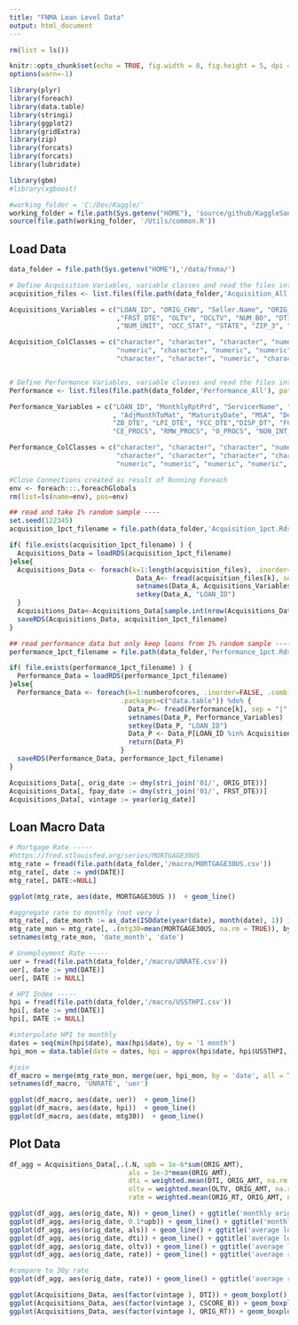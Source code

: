 ```yaml
---
title: "FNMA Loan Level Data"
output: html_document
---
```


```r
rm(list = ls())

knitr::opts_chunk$set(echo = TRUE, fig.width = 8, fig.height = 5, dpi = 240)
options(warn=-1)

library(plyr)
library(foreach)
library(data.table)
library(stringi)
library(ggplot2)
library(gridExtra)
library(zip)
library(forcats)
library(forcats)
library(lubridate)

library(gbm)
#library(xgboost)

#working_folder = 'C:/Dev/Kaggle/'
working_folder = file.path(Sys.getenv("HOME"), 'source/github/KaggleSandbox/')
source(file.path(working_folder, '/Utils/common.R'))

```

## Load Data
```r
data_folder = file.path(Sys.getenv("HOME"),'/data/fnma/')

# Define Acquisition Variables, variable classes and read the files into R
acquisition_files <- list.files(file.path(data_folder,'Acquisition_All'), pattern = glob2rx("*Acquisition*bz2"), full.names=TRUE)

Acquisitions_Variables = c("LOAN_ID", "ORIG_CHN", "Seller.Name", "ORIG_RT", "ORIG_AMT", "ORIG_TRM", "ORIG_DTE"
                           ,"FRST_DTE", "OLTV", "OCLTV", "NUM_BO", "DTI", "CSCORE_B", "FTHB_FLG", "PURPOSE", "PROP_TYP"
                           ,"NUM_UNIT", "OCC_STAT", "STATE", "ZIP_3", "MI_PCT", "ProductType", "CSCORE_C", "MI_TYPE", "RELOCATION_FLG")

Acquisition_ColClasses = c("character", "character", "character", "numeric", "numeric", "integer", "character", "character", "numeric",
                           "numeric", "character", "numeric", "numeric", "character", "character", "character", "character", "character",
                           "character", "character", "numeric", "character", "numeric", "numeric", "character")


# Define Performance Variables, variable classes and read the files into R                                 
Performance <- list.files(file.path(data_folder,'Performance_All'), pattern = glob2rx("Performance*bz2"), full.names=TRUE)

Performance_Variables = c("LOAN_ID", "MonthlyRptPrd", "ServicerName", "LAST_RT", "LAST_UPB", "LoanAge", "MonthsToLegalMat"
                          , "AdjMonthToMat", "MaturityDate", "MSA", "DelqStatus", "MOD_FLAG", "ZeroBalCode", 
                          "ZB_DTE", "LPI_DTE", "FCC_DTE","DISP_DT", "FCC_COST", "PP_COST", "AR_COST", "IE_COST", "TAX_COST", "NS_PROCS",
                          "CE_PROCS", "RMW_PROCS", "O_PROCS", "NON_INT_UPB", "PRIN_FORG_UPB_FHFA", "REPCH_FLAG", "PRIN_FORG_UPB_OTH", "TRANSFER_FLAG")

Performance_ColClasses = c("character", "character", "character", "numeric", "numeric", "numeric", "numeric", "numeric", "character",
                           "character", "character", "character", "character", "character", "character", "character", "character",
                           "numeric", "numeric", "numeric", "numeric", "numeric", "numeric", "numeric", "numeric", "numeric", "numeric", "numeric", "character", "numeric", "character")

#Close Connections created as result of Running Foreach
env <- foreach:::.foreachGlobals
rm(list=ls(name=env), pos=env)

## read and take 1% random sample ---- 
set.seed(122345)
acquisition_1pct_filename = file.path(data_folder,'Acquisition_1pct.Rds')

if( file.exists(acquisition_1pct_filename) ) {
  Acquisitions_Data = loadRDS(acquisition_1pct_filename)
}else{
  Acquisitions_Data <- foreach(k=1:length(acquisition_files), .inorder=FALSE, .combine=rbind, .packages=c("data.table")) %do%   {
                                Data_A<- fread(acquisition_files[k], sep = "|", colClasses=Acquisition_ColClasses, showProgress=FALSE)
                                setnames(Data_A, Acquisitions_Variables)
                                setkey(Data_A, "LOAN_ID")
  }
  Acquisitions_Data<-Acquisitions_Data[sample.int(nrow(Acquisitions_Data), floor(0.01*nrow(Acquisitions_Data)) ), ] # random sample
  saveRDS(Acquisitions_Data, acquisition_1pct_filename)
}

## read performance data but only keep loans from 1% random sample ----
performance_1pct_filename = file.path(data_folder,'Performance_1pct.Rds')

if( file.exists(performance_1pct_filename) ) {
  Performance_Data = loadRDS(performance_1pct_filename)
}else{
  Performance_Data <- foreach(k=1:numberofcores, .inorder=FALSE, .combine=rbind,
                            .packages=c("data.table")) %do% {
                              Data_P<- fread(Performance[k], sep = "|", colClasses=Performance_ColClasses, showProgress=FALSE)
                              setnames(Data_P, Performance_Variables)
                              setkey(Data_P, "LOAN_ID")
                              Data_P <- Data_P[LOAN_ID %in% Acquisitions_Data$LOAN_ID,] # only take data from the 1% sample
                              return(Data_P)
                            }
  saveRDS(Performance_Data, performance_1pct_filename)
}

Acquisitions_Data[, orig_date := dmy(stri_join('01/', ORIG_DTE))]
Acquisitions_Data[, fpay_date := dmy(stri_join('01/', FRST_DTE))]
Acquisitions_Data[, vintage := year(orig_date)]

```

## Loan Macro Data
```r
# Mortgage Rate ----- 
#https://fred.stlouisfed.org/series/MORTGAGE30US
mtg_rate = fread(file.path(data_folder,'/macro/MORTGAGE30US.csv'))
mtg_rate[, date := ymd(DATE)]
mtg_rate[, DATE:=NULL]

ggplot(mtg_rate, aes(date, MORTGAGE30US ))  + geom_line()

#aggregate rate to monthly (not very )
mtg_rate[, date_month := as_date(ISOdate(year(date), month(date), 1)) ]
mtg_rate_mon = mtg_rate[, .(mtg30=mean(MORTGAGE30US, na.rm = TRUE)), by =.(date_month) ]
setnames(mtg_rate_mon, 'date_month', 'date')

# Unemployment Rate -----
uer = fread(file.path(data_folder,'/macro/UNRATE.csv'))
uer[, date := ymd(DATE)]
uer[, DATE := NULL]

# HPI Index -----
hpi = fread(file.path(data_folder,'/macro/USSTHPI.csv'))
hpi[, date := ymd(DATE)]
hpi[, DATE := NULL]

#interpolate HPI to monthly 
dates = seq(min(hpi$date), max(hpi$date), by = '1 month')
hpi_mon = data.table(date = dates, hpi = approx(hpi$date, hpi$USSTHPI, dates)$y)

#join 
df_macro = merge(mtg_rate_mon, merge(uer, hpi_mon, by = 'date', all = TRUE), by = 'date', all = TRUE)
setnames(df_macro, 'UNRATE', 'uer')

ggplot(df_macro, aes(date, uer))  + geom_line()
ggplot(df_macro, aes(date, hpi))  + geom_line()
ggplot(df_macro, aes(date, mtg30))  + geom_line()

```

## Plot Data
```r

df_agg = Acquisitions_Data[,.(.N, upb = 1e-6*sum(ORIG_AMT), 
                              als = 1e-3*mean(ORIG_AMT), 
                              dti = weighted.mean(DTI, ORIG_AMT, na.rm = TRUE),
                              oltv = weighted.mean(OLTV, ORIG_AMT, na.rm = TRUE),
                              rate = weighted.mean(ORIG_RT, ORIG_AMT, na.rm = TRUE)), by =.(orig_date)]

ggplot(df_agg, aes(orig_date, N)) + geom_line() + ggtitle('monthly origination volume (1%), loans') + scale_x_date(date_breaks = "1 year", date_labels = "%Y")
ggplot(df_agg, aes(orig_date, 0.1*upb)) + geom_line() + ggtitle('monthly origination volume, B') + scale_x_date(date_breaks = "1 year", date_labels = "%Y")
ggplot(df_agg, aes(orig_date, als)) + geom_line() + ggtitle('average loan size, k') + scale_x_date(date_breaks = "1 year", date_labels = "%Y")
ggplot(df_agg, aes(orig_date, dti)) + geom_line() + ggtitle('average loan size, k') + scale_x_date(date_breaks = "1 year", date_labels = "%Y")
ggplot(df_agg, aes(orig_date, oltv)) + geom_line() + ggtitle('average loan size, k') + scale_x_date(date_breaks = "1 year", date_labels = "%Y")
ggplot(df_agg, aes(orig_date, rate)) + geom_line() + ggtitle('average rate') + scale_x_date(date_breaks = "1 year", date_labels = "%Y")

#compare to 30y rate
ggplot(df_agg, aes(orig_date, rate)) + geom_line() + ggtitle('average rate') + scale_x_date(date_breaks = "1 year", date_labels = "%Y") + geom_line(data = mtg_rate, aes(date, rate), color = 'red')

ggplot(Acquisitions_Data, aes(factor(vintage ), DTI)) + geom_boxplot() 
ggplot(Acquisitions_Data, aes(factor(vintage ), CSCORE_B)) + geom_boxplot()
ggplot(Acquisitions_Data, aes(factor(vintage ), ORIG_RT)) + geom_boxplot() 

```